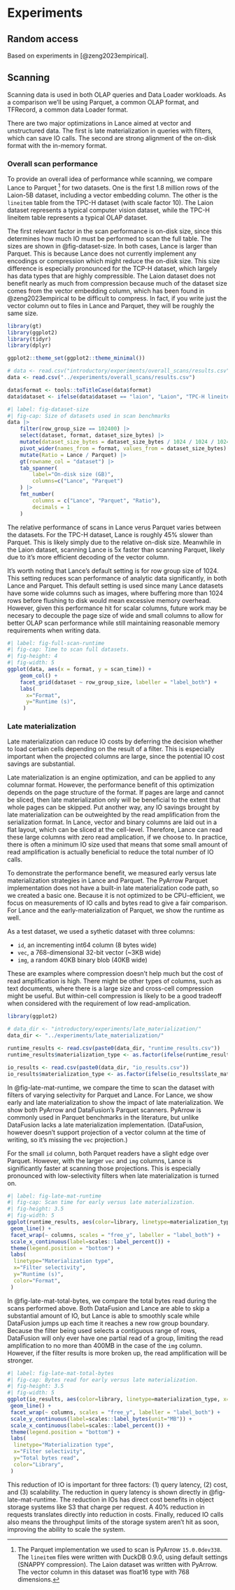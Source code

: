 # Experiments

## Random access

Based on experiments in [@zeng2023empirical].

## Scanning

Scanning data is used in both OLAP queries and Data Loader workloads. As a comparison we'll be using Parquet, a common OLAP format, and TFRecord, a common data Loader format.

There are two major optimizations in Lance aimed at vector and unstructured data. The first is late materialization in queries with filters, which can save IO calls. The second are strong alignment of the on-disk format with the in-memory format.

### Overall scan performance

To provide an overall idea of performance while scanning, we compare Lance to Parquet [^parquet-scan-note] for two datasets. One is the first 1.8 million rows of the Laion-5B dataset, including a vector embedding column. The other is the `lineitem` table from the TPC-H dataset (with scale factor 10). The Laion dataset represents a typical computer vision dataset, while the TPC-H lineitem table represents a typical OLAP dataset.

[^parquet-scan-note]: The Parquet implementation we used to scan is PyArrow `15.0.0dev338`. The `lineitem` files were written with DuckDB 0.9.0, using default settings (SNAPPY compression). The Laion dataset was written with PyArrow. The vector column in this dataset was float16 type with 768 dimensions.

The first relevant factor in the scan performance is on-disk size, since this determines how much IO must be performed to scan the full table. The sizes are shown in @fig-dataset-size. In both cases, Lance is larger than Parquet. This is because Lance does not currently implement any encodings or compression which might reduce the on-disk size. This size difference is especially pronounced for the TCP-H dataset, which largely has data types that are highly compressible. The Laion dataset does not benefit nearly as much from compression because much of the dataset size comes from the vector embedding column, which has been found in @zeng2023empirical to be difficult to compress. In fact, if you write just the vector column out to files in Lance and Parquet, they will be roughly the same size.

```r
library(gt)
library(ggplot2)
library(tidyr)
library(dplyr)

ggplot2::theme_set(ggplot2::theme_minimal())

# data <- read.csv("introductory/experiments/overall_scans/results.csv")
data <- read.csv("../experiments/overall_scans/results.csv")

data$format <- tools::toTitleCase(data$format)
data$dataset <- ifelse(data$dataset == "laion", "Laion", "TPC-H lineitem")
```


```r
#| label: fig-dataset-size
#| fig-cap: Size of datasets used in scan benchmarks
data |>
    filter(row_group_size == 102400) |>
    select(dataset, format, dataset_size_bytes) |>
    mutate(dataset_size_bytes = dataset_size_bytes / 1024 / 1024 / 1024) |>
    pivot_wider(names_from = format, values_from = dataset_size_bytes) |>
    mutate(Ratio = Lance / Parquet) |>
    gt(rowname_col = "dataset") |>
    tab_spanner(
        label="On-disk size (GB)",
        columns=c("Lance", "Parquet")
    ) |>
    fmt_number(
        columns = c("Lance", "Parquet", "Ratio"),
        decimals = 1
    )
```

The relative performance of scans in Lance verus Parquet varies between the datasets. For the TPC-H dataset, Lance is roughly 45% slower than Parquet. This is likely simply due to the relative on-disk size. Meanwhile in the Laion dataset, scanning Lance is 5x faster than scanning Parquet, likely due to it's more efficient decoding of the vector column.

It's worth noting that Lance's default setting is for row group size of 1024. This setting reduces scan performance of analytic data significantly, in both Lance and Parquet. This default setting is used since many Lance datasets have some wide columns such as images, where buffering more than 1024 rows before flushing to disk would mean excessive memory overhead. However, given this performance hit for scalar columns, future work may be necesary to decouple the page size of wide and small columns to allow for better OLAP scan performance while still maintaining reasonable memory requirements when writing data.

```r
#| label: fig-full-scan-runtime
#| fig-cap: Time to scan full datasets.
#| fig-height: 4
#| fig-width: 5
ggplot(data, aes(x = format, y = scan_time)) +
    geom_col() +
    facet_grid(dataset ~ row_group_size, labeller = "label_both") +
    labs(
      x="Format",
      y="Runtime (s)",
     )
```


### Late materialization

Late materialization can reduce IO costs by deferring the decision whether to load certain cells depending on the result of a filter. This is especially important when the projected columns are large, since the potential IO cost savings are substantial.

Late materialization is an engine optimization, and can be applied to any columnar format. However, the performance benefit of this optimization depends on the page structure of the format. If pages are large and cannot be sliced, then late materialization only will be beneficial to the extent that whole pages can be skipped. Put another way, any IO savings brought by late materialization can be outweighted by the read amplification from the serialization format. In Lance, vector and binary columns are laid out in a flat layout, which can be sliced at the cell-level. Therefore, Lance can read these large columns with zero read amplication, if we choose to. In practice, there is often a minimum IO size used that means that some small amount of read amplification is actually beneficial to reduce the total number of IO calls.

To demonstrate the performance benefit, we measured early versus late materialization strategies in Lance and Parquet. The PyArrow Parquet implementation does not have a built-in late materialization code path, so we created a basic one. Because it is not optimized to be CPU-efficient, we focus on measurements of IO calls and bytes read to give a fair comparison. For Lance and the early-materialization of Parquet, we show the runtime as well.

As a test dataset, we used a sythetic dataset with three columns:

* `id`, an incrementing int64 column (8 bytes wide)
* `vec`, a 768-dimensional 32-bit vector (~3KB wide)
* `img`, a random 40KB binary blob (40KB wide)

These are examples where compression doesn't help much but the cost of read amplification is high. There might be other types of columns, such as text documents, where there is a large size and cross-cell compression might be useful. But within-cell compression is likely to be a good tradeoff when considered with the requirement of low read-amplication.
<!-- TODO: discuss effect of Parquet row group / page size on read amplification -->
<!-- TODO: Make projection of scalar column separate from id filter column -->

```r
library(ggplot2)

# data_dir <- "introductory/experiments/late_materialization/"
data_dir <- "../experiments/late_materialization/"

runtime_results <- read.csv(paste0(data_dir, "runtime_results.csv"))
runtime_results$materialization_type <- as.factor(ifelse(runtime_results$late_materialization, "Late", "Early"))

io_results <- read.csv(paste0(data_dir, "io_results.csv"))
io_results$materialization_type <- as.factor(ifelse(io_results$late_materialization, "Late", "Early"))
```

In @fig-late-mat-runtime, we compare the time to scan the dataset with filters of varying selectivity for Parquet and Lance. For Lance, we show early and late materialization to show the impact of late materialization. We show both PyArrow and DataFusion's Parquet scanners. PyArrow is commonly used in Parquet benchmarks in the literature, but unlike DataFusion lacks a late materialization implementation. (DataFusion, however doesn't support projection of a vector column at the time of writing, so it's missing the `vec` projection.)

For the small `id` column, both Parquet readers have a slight edge over Parquet. However, with the larger `vec` and `img` columns, Lance is significantly faster at scanning those projections. This is especially pronounced with low-selectivity filters when late materialization is turned on.

```r
#| label: fig-late-mat-runtime
#| fig-cap: Scan time for early versus late materialization.
#| fig-height: 3.5
#| fig-width: 5
ggplot(runtime_results, aes(color=library, linetype=materialization_type, x=selectivity, y=runtime)) +
 geom_line() +
 facet_wrap(~ columns, scales = "free_y", labeller = "label_both") +
 scale_x_continuous(label=scales::label_percent()) +
 theme(legend.position = "bottom") +
 labs(
  linetype="Materialization type",
  x="Filter selectivity",
  y="Runtime (s)",
  color="Format",
 )
```

In @fig-late-mat-total-bytes, we compare the total bytes read during the scans performed above. Both DataFusion and Lance are able to skip a substantial amount of IO, but Lance is able to smoothly scale while DataFusion jumps up each time it reaches a new row group boundary. Because the filter being used selects a contiguous range of rows, DataFusion will only ever have one partial read of a group, limiting the read amplification to no more than 400MB in 
the case of the `img` column. However, if the filter results is more broken up, the read amplification will be stronger.

<!-- TODO: add a case where the filter is more random -->

```r
#| label: fig-late-mat-total-bytes
#| fig-cap: Bytes read for early versus late materialization.
#| fig-height: 3.5
#| fig-width: 5
ggplot(io_results, aes(color=library, linetype=materialization_type, x=selectivity, y=total_bytes)) +
 geom_line() +
 facet_wrap(~ columns, scales = "free_y", labeller = "label_both") +
 scale_y_continuous(label=scales::label_bytes(unit="MB")) +
 scale_x_continuous(label=scales::label_percent()) +
 theme(legend.position = "bottom") +
 labs(
  linetype="Materialization type",
  x="Filter selectivity",
  y="Total bytes read",
  color="Library",
 )
```

<!--
In @fig-late-mat-num-ios, we compare the total number of IO calls performed during the scans performed above.

```r
#| label: fig-late-mat-num-ios
#| fig-cap: The total number of IO calls made while scanning a single column with filter.
#| fig-height: 4
ggplot(io_results, aes(color=library, linetype=materialization_type, x=selectivity, y=num_ios)) +
 geom_line() +
 facet_wrap(~ columns, scales = "free_y") +
 scale_x_continuous(label=scales::label_percent()) +
 theme(legend.position = "bottom")
```
-->

This reduction of IO is important for three factors: (1) query latency, (2) cost, and (3) scalability. The reduction in query latency is shown directly in @fig-late-mat-runtime. The reduction in IOs has direct cost benefits in object storage systems like S3 that charge per request. A 40% reduction in requests translates directly into reduction in costs. Finally, reduced IO calls also means the throughput limits of the storage system aren't hit as soon, improving the ability to scale the system.
